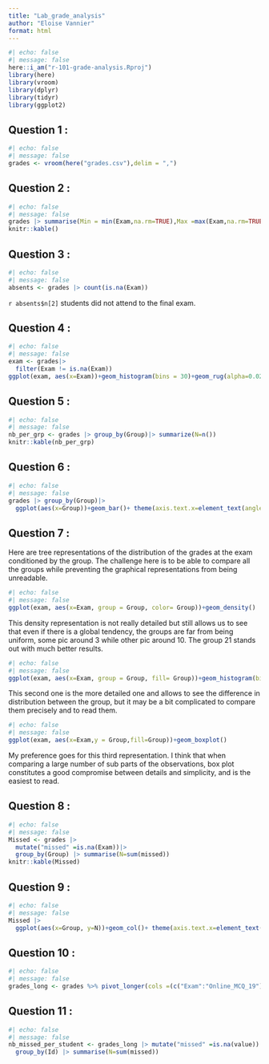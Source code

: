 ```yaml
---
title: "Lab_grade_analysis"
author: "Eloise Vannier"
format: html
---
```

```r
#| echo: false
#| message: false
here::i_am("r-101-grade-analysis.Rproj")
library(here)
library(vroom)
library(dplyr)
library(tidyr)
library(ggplot2)
```

## Question 1 :

```r
#| echo: false
#| message: false
grades <- vroom(here("grades.csv"),delim = ",")
```

## Question 2 :

```r
#| echo: false
#| message: false
grades |> summarise(Min = min(Exam,na.rm=TRUE),Max =max(Exam,na.rm=TRUE),Median =median(Exam,na.rm=TRUE),Mean =mean(Exam,na.rm=TRUE))|>
knitr::kable()
```
## Question 3 :
```r
#| echo: false
#| message: false
absents <- grades |> count(is.na(Exam))
```

`r absents$n[2]` students did not attend to the final exam.

## Question 4 :
```r
#| echo: false
#| message: false
exam <- grades|>
  filter(Exam != is.na(Exam))
ggplot(exam, aes(x=Exam))+geom_histogram(bins = 30)+geom_rug(alpha=0.02)
```
## Question 5 :
```r
#| echo: false
#| message: false
nb_per_grp <- grades |> group_by(Group)|> summarize(N=n()) 
knitr::kable(nb_per_grp)
```

## Question 6 :
```r
#| echo: false
#| message: false
grades |> group_by(Group)|>
  ggplot(aes(x=Group))+geom_bar()+ theme(axis.text.x=element_text(angle = 90, hjust = 0))
```
## Question 7 :
Here are tree representations of the distribution of the grades at the exam conditioned by the group. The challenge here is to be able to compare all the groups while preventing the graphical representations from being unreadable.
```r
#| echo: false
#| message: false
ggplot(exam, aes(x=Exam, group = Group, color= Group))+geom_density()

```
This density representation is not really detailed but still allows us to see that even if there is a global tendency, the groups are far from being uniform, some pic around 3 while other pic around 10. The group 21 stands out with much better results.
```r
#| echo: false
#| message: false
ggplot(exam, aes(x=Exam, group = Group, fill= Group))+geom_histogram(bins=50)+facet_wrap(~Group)
```
This second one is the more detailed one and allows to see the difference in distribution between the group, but it may be a bit complicated to compare them precisely and to read them.

```r
#| echo: false
#| message: false
ggplot(exam, aes(x=Exam,y = Group,fill=Group))+geom_boxplot()
```
My preference goes for this third representation. I think that when comparing a large number of sub parts of the observations, box plot constitutes a good compromise between details and simplicity, and is the easiest to read.

## Question 8 :
```r
#| echo: false
#| message: false
Missed <- grades |> 
  mutate("missed" =is.na(Exam))|>
  group_by(Group) |> summarise(N=sum(missed))
knitr::kable(Missed)
```

## Question 9 :
```r
#| echo: false
#| message: false
Missed |>
  ggplot(aes(x=Group, y=N))+geom_col()+ theme(axis.text.x=element_text(angle = 90, hjust = 0))
```

## Question 10 :
```r
#| echo: false
#| message: false
grades_long <- grades %>% pivot_longer(cols =(c("Exam":"Online_MCQ_19")))
```

## Question 11 :
```r
#| echo: false
#| message: false
nb_missed_per_student <- grades_long |> mutate("missed" =is.na(value))|>
  group_by(Id) |> summarise(N=sum(missed))
```

